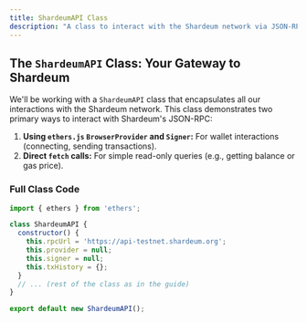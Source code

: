 ```yaml
---
title: ShardeumAPI Class
description: "A class to interact with the Shardeum network via JSON-RPC and ethers.js."
---
```


## The `ShardeumAPI` Class: Your Gateway to Shardeum

We'll be working with a `ShardeumAPI` class that encapsulates all our interactions with the Shardeum network. This class demonstrates two primary ways to interact with Shardeum's JSON-RPC:

1. **Using `ethers.js` `BrowserProvider` and `Signer`:** For wallet interactions (connecting, sending transactions).
2. **Direct `fetch` calls:** For simple read-only queries (e.g., getting balance or gas price).

### Full Class Code

```javascript
import { ethers } from 'ethers';

class ShardeumAPI {
  constructor() {
    this.rpcUrl = 'https://api-testnet.shardeum.org';
    this.provider = null;
    this.signer = null;
    this.txHistory = {};
  }
  // ... (rest of the class as in the guide)
}

export default new ShardeumAPI(); 